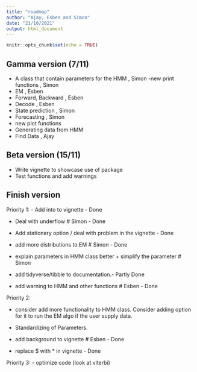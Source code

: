 ```yaml
---
title: "roadmap"
author: "Ajay, Esben and Simon"
date: "21/10/2021"
output: html_document
---
```


```r
knitr::opts_chunk$set(echo = TRUE)
```

## Gamma version (7/11)
- A class that contain parameters for the HMM , Simon
-new print functions , Simon
- EM , Esben 
- Forward, Backward , Esben 
- Decode , Esben
- State prediction , Simon
- Forecasting , Simon
- new plot functions
- Generating data from HMM
- Find Data , Ajay

## Beta version (15/11)
- Write vignette to showcase use of package 
- Test functions and add warnings  

## Finish version

Priority 1:
- Add into to vignette - Done

- Deal with underflow # Simon - Done

- Add stationary option / deal with problem in the vignette - Done

- add more distributions to EM # Simon - Done

- explain parameters in HMM class better + simplify the parameter # Simon

- add tidyverse/tibble to documentation.- Partly Done 

- add warning to HMM and other functions # Esben - Done

Priority 2:

- consider add more functionality to HMM class. Consider adding option for it to run the EM algo if the user supply data. 

- Standardizing of Parameters.

- add background to vignette # Esben - Done

- replace $ with * in vignette - Done

Priority 3:
- optimize code (look at viterbi)

